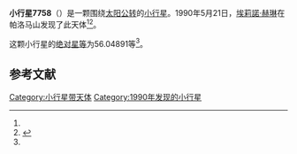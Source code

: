 {{Infobox planet
| bgcolour = #FFFFC0
| name = 7758 Poulanderson
| symbol = 
| image = 
| caption = 
| discovery = yes
| discovery_ref = 
| discoverer = [[埃莉諾·赫琳|埃莉諾·赫琳]]
| discovery_site = [[帕洛马山|帕洛马山]] 
| discovered = 1990年5月21日
| designations = yes
| mp_name = 
| named_after = 
| alt_names = 
| mp_category = [[主带小行星|主带小行星]]
| orbit_ref = <ref name="a">[http://ssd.jpl.nasa.gov/sbdb.cgi?sstr=7758 7758 Poulanderson] {{Wayback|url=http://ssd.jpl.nasa.gov/sbdb.cgi?sstr=7758 |date=20201124025400 }}，小行星數據庫瀏覽器（JPL Small-Body Database Browser）－[[美国国家航空航天局|美国国家航空航天局]]喷气推进实验室</ref>
| epoch = 2456400.5 (2013年4月18日更新)
| aphelion = {{convert|2.8243209|AU|km|3|abbr=on|lk=out}}
| perihelion = {{convert|1.9394701|AU|km|3|abbr=on}}
| semimajor = {{convert|2.3818955|AU|km|3|abbr=on}}
| eccentricity = 0.1857451
| period = 1342.710776 [[日|日]]<br />3.68[[儒略年|儒略年]]
| avg_speed = 
| inclination = 21.63676
| asc_node = 203.55041
| mean_anomaly = 
| arg_peri = 56.04891
| satellites = 
| physical_characteristics = yes
| dimensions = 
| mass = 
| density = 
| surface_grav = 
| escape_velocity = 
| sidereal_day = 
| axial_tilt = 
| pole_ecliptic_lat = 
| pole_ecliptic_lon = 
| albedo = 
| temperatures= 
| temp_name1 = 
| mean_temp_1 = 
| max_temp_1 = 
| temp_name2 = 
| max_temp_2 = 
| spectral_type = 
| abs_magnitude = 56.04891
}}

'''小行星7758'''（{{lang-en|7758 Poulanderson}}）是一颗围绕[[太阳|太阳]][[公转|公转]]的[[小行星|小行星]]。1990年5月21日，[[埃莉諾·赫琳|埃莉諾·赫琳]]在帕洛马山发现了此天体<ref name="a" /><ref>{{cite news|title=小行星列表|url=http://cfa-www.harvard.edu/iau/lists/NumberedMPs.txt|accessdate=2013-07-08|newspaper=哈佛大学|archive-date=2008-05-17|archive-url=https://web.archive.org/web/20080517010638/http://cfa-www.harvard.edu/iau/lists/NumberedMPs.txt|dead-url=no}}</ref>。

这颗小行星的[[绝对星等|绝对星等]]为56.04891等<ref name="a" />。

==参考文献==
{{reflist}}
{{Minor Planet Number|[[小行星7757|小行星7757]]|[[小行星7759|小行星7759]]}}

{{小天体}}

[[Category:小行星带天体|Category:小行星带天体]]
[[Category:1990年发现的小行星|Category:1990年发现的小行星]]

{{asteroid-stub}}